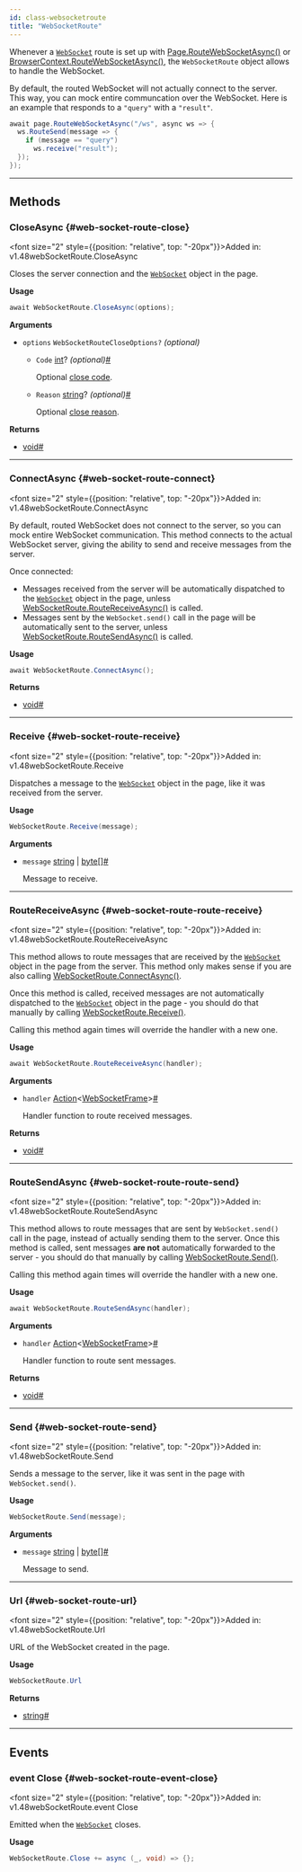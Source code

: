 ```yaml
---
id: class-websocketroute
title: "WebSocketRoute"
---
```



Whenever a [`WebSocket`](https://developer.mozilla.org/en-US/docs/Web/API/WebSocket) route is set up with [Page.RouteWebSocketAsync()](/api/class-page.mdx#page-route-web-socket) or [BrowserContext.RouteWebSocketAsync()](/api/class-browsercontext.mdx#browser-context-route-web-socket), the `WebSocketRoute` object allows to handle the WebSocket.

By default, the routed WebSocket will not actually connect to the server. This way, you can mock entire communcation over the WebSocket. Here is an example that responds to a `"query"` with a `"result"`.

```csharp
await page.RouteWebSocketAsync("/ws", async ws => {
  ws.RouteSend(message => {
    if (message == "query")
      ws.receive("result");
  });
});
```


---

## Methods

### CloseAsync {#web-socket-route-close}

<font size="2" style={{position: "relative", top: "-20px"}}>Added in: v1.48</font><x-search>webSocketRoute.CloseAsync</x-search>

Closes the server connection and the [`WebSocket`](https://developer.mozilla.org/en-US/docs/Web/API/WebSocket) object in the page.

**Usage**

```csharp
await WebSocketRoute.CloseAsync(options);
```

**Arguments**
- `options` `WebSocketRouteCloseOptions?` *(optional)*
  - `Code` [int]? *(optional)*<a aria-hidden="true" tabIndex="-1" class="list-anchor-link" id="web-socket-route-close-option-code"/><a href="#web-socket-route-close-option-code" class="list-anchor">#</a>
    
    Optional [close code](https://developer.mozilla.org/en-US/docs/Web/API/WebSocket/close#code).
  - `Reason` [string]? *(optional)*<a aria-hidden="true" tabIndex="-1" class="list-anchor-link" id="web-socket-route-close-option-reason"/><a href="#web-socket-route-close-option-reason" class="list-anchor">#</a>
    
    Optional [close reason](https://developer.mozilla.org/en-US/docs/Web/API/WebSocket/close#reason).

**Returns**
- [void]<a aria-hidden="true" tabIndex="-1" class="list-anchor-link" id="web-socket-route-close-return"/><a href="#web-socket-route-close-return" class="list-anchor">#</a>

---

### ConnectAsync {#web-socket-route-connect}

<font size="2" style={{position: "relative", top: "-20px"}}>Added in: v1.48</font><x-search>webSocketRoute.ConnectAsync</x-search>

By default, routed WebSocket does not connect to the server, so you can mock entire WebSocket communication. This method connects to the actual WebSocket server, giving the ability to send and receive messages from the server.

Once connected:
* Messages received from the server will be automatically dispatched to the [`WebSocket`](https://developer.mozilla.org/en-US/docs/Web/API/WebSocket) object in the page, unless [WebSocketRoute.RouteReceiveAsync()](/api/class-websocketroute.mdx#web-socket-route-route-receive) is called.
* Messages sent by the `WebSocket.send()` call in the page will be automatically sent to the server, unless [WebSocketRoute.RouteSendAsync()](/api/class-websocketroute.mdx#web-socket-route-route-send) is called.

**Usage**

```csharp
await WebSocketRoute.ConnectAsync();
```

**Returns**
- [void]<a aria-hidden="true" tabIndex="-1" class="list-anchor-link" id="web-socket-route-connect-return"/><a href="#web-socket-route-connect-return" class="list-anchor">#</a>

---

### Receive {#web-socket-route-receive}

<font size="2" style={{position: "relative", top: "-20px"}}>Added in: v1.48</font><x-search>webSocketRoute.Receive</x-search>

Dispatches a message to the [`WebSocket`](https://developer.mozilla.org/en-US/docs/Web/API/WebSocket) object in the page, like it was received from the server.

**Usage**

```csharp
WebSocketRoute.Receive(message);
```

**Arguments**
- `message` [string] | [byte]&#91;&#93;<a aria-hidden="true" tabIndex="-1" class="list-anchor-link" id="web-socket-route-receive-option-message"/><a href="#web-socket-route-receive-option-message" class="list-anchor">#</a>
  
  Message to receive.

---

### RouteReceiveAsync {#web-socket-route-route-receive}

<font size="2" style={{position: "relative", top: "-20px"}}>Added in: v1.48</font><x-search>webSocketRoute.RouteReceiveAsync</x-search>

This method allows to route messages that are received by the [`WebSocket`](https://developer.mozilla.org/en-US/docs/Web/API/WebSocket) object in the page from the server. This method only makes sense if you are also calling [WebSocketRoute.ConnectAsync()](/api/class-websocketroute.mdx#web-socket-route-connect).

Once this method is called, received messages are not automatically dispatched to the [`WebSocket`](https://developer.mozilla.org/en-US/docs/Web/API/WebSocket) object in the page - you should do that manually by calling [WebSocketRoute.Receive()](/api/class-websocketroute.mdx#web-socket-route-receive).

Calling this method again times will override the handler with a new one.

**Usage**

```csharp
await WebSocketRoute.RouteReceiveAsync(handler);
```

**Arguments**
- `handler` [Action]&lt;[WebSocketFrame]&gt;<a aria-hidden="true" tabIndex="-1" class="list-anchor-link" id="web-socket-route-route-receive-option-handler"/><a href="#web-socket-route-route-receive-option-handler" class="list-anchor">#</a>
  
  Handler function to route received messages.

**Returns**
- [void]<a aria-hidden="true" tabIndex="-1" class="list-anchor-link" id="web-socket-route-route-receive-return"/><a href="#web-socket-route-route-receive-return" class="list-anchor">#</a>

---

### RouteSendAsync {#web-socket-route-route-send}

<font size="2" style={{position: "relative", top: "-20px"}}>Added in: v1.48</font><x-search>webSocketRoute.RouteSendAsync</x-search>

This method allows to route messages that are sent by `WebSocket.send()` call in the page, instead of actually sending them to the server. Once this method is called, sent messages **are not** automatically forwarded to the server - you should do that manually by calling [WebSocketRoute.Send()](/api/class-websocketroute.mdx#web-socket-route-send).

Calling this method again times will override the handler with a new one.

**Usage**

```csharp
await WebSocketRoute.RouteSendAsync(handler);
```

**Arguments**
- `handler` [Action]&lt;[WebSocketFrame]&gt;<a aria-hidden="true" tabIndex="-1" class="list-anchor-link" id="web-socket-route-route-send-option-handler"/><a href="#web-socket-route-route-send-option-handler" class="list-anchor">#</a>
  
  Handler function to route sent messages.

**Returns**
- [void]<a aria-hidden="true" tabIndex="-1" class="list-anchor-link" id="web-socket-route-route-send-return"/><a href="#web-socket-route-route-send-return" class="list-anchor">#</a>

---

### Send {#web-socket-route-send}

<font size="2" style={{position: "relative", top: "-20px"}}>Added in: v1.48</font><x-search>webSocketRoute.Send</x-search>

Sends a message to the server, like it was sent in the page with `WebSocket.send()`.

**Usage**

```csharp
WebSocketRoute.Send(message);
```

**Arguments**
- `message` [string] | [byte]&#91;&#93;<a aria-hidden="true" tabIndex="-1" class="list-anchor-link" id="web-socket-route-send-option-message"/><a href="#web-socket-route-send-option-message" class="list-anchor">#</a>
  
  Message to send.

---

### Url {#web-socket-route-url}

<font size="2" style={{position: "relative", top: "-20px"}}>Added in: v1.48</font><x-search>webSocketRoute.Url</x-search>

URL of the WebSocket created in the page.

**Usage**

```csharp
WebSocketRoute.Url
```

**Returns**
- [string]<a aria-hidden="true" tabIndex="-1" class="list-anchor-link" id="web-socket-route-url-return"/><a href="#web-socket-route-url-return" class="list-anchor">#</a>

---

## Events

### event Close {#web-socket-route-event-close}

<font size="2" style={{position: "relative", top: "-20px"}}>Added in: v1.48</font><x-search>webSocketRoute.event Close</x-search>

Emitted when the [`WebSocket`](https://developer.mozilla.org/en-US/docs/Web/API/WebSocket) closes.

**Usage**

```csharp
WebSocketRoute.Close += async (_, void) => {};
```


[Accessibility]: /api/class-accessibility.mdx "Accessibility"
[APIRequest]: /api/class-apirequest.mdx "APIRequest"
[APIRequestContext]: /api/class-apirequestcontext.mdx "APIRequestContext"
[APIResponse]: /api/class-apiresponse.mdx "APIResponse"
[APIResponseAssertions]: /api/class-apiresponseassertions.mdx "APIResponseAssertions"
[Browser]: /api/class-browser.mdx "Browser"
[BrowserContext]: /api/class-browsercontext.mdx "BrowserContext"
[BrowserType]: /api/class-browsertype.mdx "BrowserType"
[CDPSession]: /api/class-cdpsession.mdx "CDPSession"
[CDPSessionEvent]: /api/class-cdpsessionevent.mdx "CDPSessionEvent"
[Clock]: /api/class-clock.mdx "Clock"
[ConsoleMessage]: /api/class-consolemessage.mdx "ConsoleMessage"
[Dialog]: /api/class-dialog.mdx "Dialog"
[Download]: /api/class-download.mdx "Download"
[ElementHandle]: /api/class-elementhandle.mdx "ElementHandle"
[FileChooser]: /api/class-filechooser.mdx "FileChooser"
[FormData]: /api/class-formdata.mdx "FormData"
[Frame]: /api/class-frame.mdx "Frame"
[FrameLocator]: /api/class-framelocator.mdx "FrameLocator"
[JSHandle]: /api/class-jshandle.mdx "JSHandle"
[Keyboard]: /api/class-keyboard.mdx "Keyboard"
[Locator]: /api/class-locator.mdx "Locator"
[LocatorAssertions]: /api/class-locatorassertions.mdx "LocatorAssertions"
[Mouse]: /api/class-mouse.mdx "Mouse"
[Page]: /api/class-page.mdx "Page"
[PageAssertions]: /api/class-pageassertions.mdx "PageAssertions"
[Playwright]: /api/class-playwright.mdx "Playwright"
[PlaywrightAssertions]: /api/class-playwrightassertions.mdx "PlaywrightAssertions"
[Request]: /api/class-request.mdx "Request"
[Response]: /api/class-response.mdx "Response"
[Route]: /api/class-route.mdx "Route"
[Selectors]: /api/class-selectors.mdx "Selectors"
[TimeoutError]: /api/class-timeouterror.mdx "TimeoutError"
[Touchscreen]: /api/class-touchscreen.mdx "Touchscreen"
[Tracing]: /api/class-tracing.mdx "Tracing"
[Video]: /api/class-video.mdx "Video"
[WebError]: /api/class-weberror.mdx "WebError"
[WebSocket]: /api/class-websocket.mdx "WebSocket"
[WebSocketFrame]: /api/class-websocketframe.mdx "WebSocketFrame"
[WebSocketRoute]: /api/class-websocketroute.mdx "WebSocketRoute"
[Worker]: /api/class-worker.mdx "Worker"
[Element]: https://developer.mozilla.org/en-US/docs/Web/API/element "Element"
[EvaluationArgument]: /evaluating.mdx#evaluation-argument "EvaluationArgument"
[Promise]: https://developer.mozilla.org/en-US/docs/Web/JavaScript/Reference/Global_Objects/Promise "Promise"
[iterator]: https://developer.mozilla.org/en-US/docs/Web/JavaScript/Reference/Iteration_protocols "Iterator"
[origin]: https://developer.mozilla.org/en-US/docs/Glossary/Origin "Origin"
[selector]: https://developer.mozilla.org/en-US/docs/Web/CSS/CSS_Selectors "selector"
[Serializable]: https://developer.mozilla.org/en-US/docs/Web/JavaScript/Reference/Global_Objects/JSON/stringify#Description "Serializable"
[UIEvent.detail]: https://developer.mozilla.org/en-US/docs/Web/API/UIEvent/detail "UIEvent.detail"
[UnixTime]: https://en.wikipedia.org/wiki/Unix_time "Unix Time"
[xpath]: https://developer.mozilla.org/en-US/docs/Web/XPath "xpath"

[bool]: https://docs.microsoft.com/en-us/dotnet/api/system.boolean "bool"
[Date]: https://learn.microsoft.com/en-us/dotnet/api/system.datetime "DateTime"
[double]: https://docs.microsoft.com/en-us/dotnet/api/system.double "double"
[byte]: https://docs.microsoft.com/en-us/dotnet/api/system.byte "byte"
[int]: https://docs.microsoft.com/en-us/dotnet/api/system.int32 "int"
[long]: https://docs.microsoft.com/en-us/dotnet/api/system.int64 "long"
[void]: https://docs.microsoft.com/en-us/dotnet/csharp/language-reference/builtin-types/void "void"
[string]: https://docs.microsoft.com/en-us/dotnet/api/system.string "string"
[URL]: https://nodejs.org/api/url.html "URL"
[Regex]: https://docs.microsoft.com/en-us/dotnet/api/system.text.regularexpressions.regex "Regex"

[Action]: https://docs.microsoft.com/en-us/dotnet/api/system.action-1 "Action"
[Func]: https://docs.microsoft.com/en-us/dotnet/api/system.func-2 "Func"
[IEnumerable]: https://docs.microsoft.com/en-us/dotnet/api/system.collections.ienumerable "IEnumerable"
[IDictionary]: https://docs.microsoft.com/en-us/dotnet/api/system.collections.idictionary "IDictionary"
[Task]: https://docs.microsoft.com/en-us/dotnet/api/system.threading.tasks.task?view=net-5.0 "Task"
[IReadOnlyDictionary]: https://docs.microsoft.com/en-us/dotnet/api/system.collections.generic.ireadonlydictionary-2 "IReadOnlyDictionary"
[JsonElement]: https://docs.microsoft.com/en-us/dotnet/api/system.text.json.jsonelement "JsonElement"

[all available image tags]: https://mcr.microsoft.com/en-us/product/playwright/dotnet/about "all available image tags"
[Microsoft Artifact Registry]: https://mcr.microsoft.com/en-us/product/playwright/dotnet/about "Microsoft Artifact Registry"
[Dockerfile.jammy]: https://github.com/microsoft/playwright-dotnet/blob/main/utils/docker/Dockerfile.jammy "Dockerfile.jammy"
